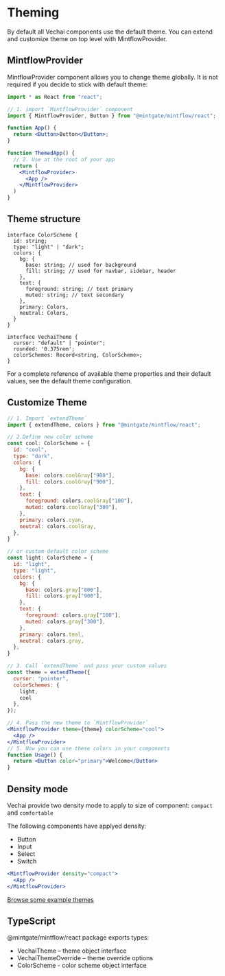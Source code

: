 # Theming

By default all Vechai components use the default theme. You can extend and customize theme on top level with MintflowProvider.

## MintflowProvider

MintflowProvider component allows you to change theme globally. It is not required if you decide to stick with default theme:

```jsx
import * as React from "react";

// 1. import `MintflowProvider` component
import { MintflowProvider, Button } from "@mintgate/mintflow/react";

function App() {
  return <Button>Button</Button>;
}

function ThemedApp() {
  // 2. Use at the root of your app
  return (
    <MintflowProvider>
      <App />
    </MintflowProvider>
  )
}
```

## Theme structure

```tsx
interface ColorScheme {
  id: string;
  type: "light" | "dark";
  colors: {
    bg: {
      base: string; // used for background
      fill: string; // used for navbar, sidebar, header
    },
    text: {
      foreground: string; // text primary
      muted: string; // text secondary
    },
    primary: Colors,
    neutral: Colors,
  }
}

interface VechaiTheme {
  cursor: "default" | "pointer";
  rounded: '0.375rem';
  colorSchemes: Record<string, ColorScheme>;
}
```

For a complete reference of available theme properties and their default values, see the default theme configuration.


## Customize Theme

```jsx
// 1. Import `extendTheme`
import { extendTheme, colors } from "@mintgate/mintflow/react";

// 2.Define new color scheme
const cool: ColorScheme = {
  id: "cool",
  type: "dark",
  colors: {
    bg: {
      base: colors.coolGray["900"],
      fill: colors.coolGray["900"],
    },
    text: {
      foreground: colors.coolGray["100"],
      muted: colors.coolGray["300"],
    },
    primary: colors.cyan,
    neutral: colors.coolGray,
  },
}

// or custom default color scheme
const light: ColorScheme = {
  id: "light",
  type: "light",
  colors: {
    bg: {
      base: colors.gray["800"],
      fill: colors.gray["900"],
    },
    text: {
      foreground: colors.gray["100"],
      muted: colors.gray["300"],
    },
    primary: colors.teal,
    neutral: colors.gray,
  },
}

// 3. Call `extendTheme` and pass your custom values
const theme = extendTheme({
  cursor: "pointer",
  colorSchemes: {
    light,
    cool
  },
});

// 4. Pass the new theme to `MintflowProvider`
<MintflowProvider theme={theme} colorScheme="cool">
  <App />
</MintflowProvider>
// 5. Now you can use these colors in your components
function Usage() {
  return <Button color="primary">Welcome</Button>
}
```

## Density mode

Vechai provide two density mode to apply to size of component: `compact` and `comfortable`

The following components have applyed density:

- Button
- Input
- Select
- Switch

```jsx
<MintflowProvider density="compact">
  <App />
</MintflowProvider>
```

[Browse some example themes](/themes-gallery)

## TypeScript

@mintgate/mintflow/react package exports types:

- VechaiTheme – theme object interface
- VechaiThemeOverride – theme override options
- ColorScheme - color scheme object interface
